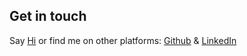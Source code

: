 ## Get in touch

Say [Hi](https://twitter.com/Fattylee7) or find me on other platforms: [Github](https://github.com/Fattylee) & [LinkedIn](https://www.linkedin.com/in/fatai-balogun-88754b171)

